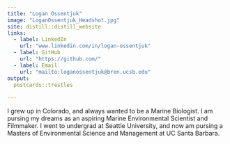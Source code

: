 ```yaml
---
title: "Logan Ossentjuk"
image: "LoganOssentjuk_Headshot.jpg"
site: distill::distill_website
links:
  - label: LinkedIn
    url: "www.linkedin.com/in/logan-ossentjuk"
  - label: GitHub
    url: "https://github.com/"
  - label: Email
    url: "mailto:loganossentjuk@bren.ucsb.edu"
output:
  postcards::trestles
  
---
```

 
I grew up in Colorado, and always wanted to be a Marine Biologist. I am pursing my dreams as an aspiring Marine Environmental Scientist and Filmmaker. I went to undergrad at Seattle University, and now am pursing a Masters of Environmental Science and Management at UC Santa Barbara. 
